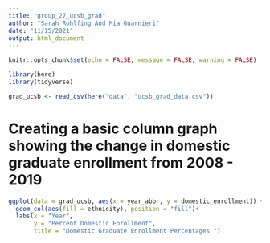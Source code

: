 ```yaml
---
title: "group_27_ucsb_grad"
author: "Sarah Rohlfing And Mia Guarnieri"
date: "11/15/2021"
output: html_document
---
```


```r
knitr::opts_chunk$set(echo = FALSE, message = FALSE, warning = FALSE)

library(here)
library(tidyverse)
```

```r
grad_ucsb <- read_csv(here("data", "ucsb_grad_data.csv"))
```

# Creating a basic column graph showing the change in domestic graduate enrollment from 2008 - 2019

```r
ggplot(data = grad_ucsb, aes(x = year_abbr, y = domestic_enrollment)) +
  geom_col(aes(fill = ethnicity), position = "fill")+
  labs(x = "Year",
       y = "Percent Domestic Enrollment", 
       title = "Domestic Graduate Enrollment Percentages ")
```

